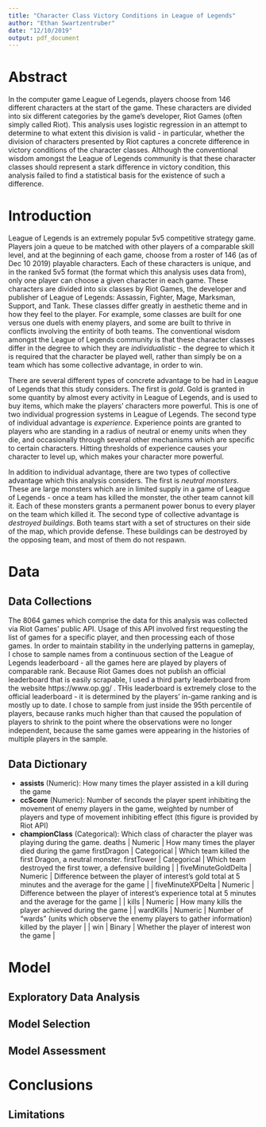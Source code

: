 ```yaml
---
title: "Character Class Victory Conditions in League of Legends"
author: "Ethan Swartzentruber"
date: "12/10/2019"
output: pdf_document
---
```


# Abstract

In the computer game League of Legends, players choose from 146 different characters at the start of the game. These characters are divided into six different categories by the game's developer, Riot Games (often simply called Riot). This analysis uses logistic regression in an attempt to determine to what extent this division is valid - in particular, whether the division of characters presented by Riot captures a concrete difference in victory conditions of the character classes. Although the conventional wisdom amongst the League of Legends community is that these character classes should represent a stark difference in victory condition, this analysis failed to find a statistical basis for the existence of such a difference.

# Introduction

League of Legends is an extremely popular 5v5 competitive strategy game. Players join a queue to be matched with other players of a comparable skill level, and at the beginning of each game, choose from a roster of 146 (as of Dec 10 2019) playable characters. Each of these characters is unique, and in the ranked 5v5 format (the format which this analysis uses data from), only one player can choose a given character in each game. These characters are divided into six classes by Riot Games, the developer and publisher of League of Legends: Assassin, Fighter, Mage, Marksman, Support, and Tank. These classes differ greatly in aesthetic theme and in how they feel to the player. For example, some classes are built for one versus one duels with enemy players, and some are built to thrive in conflicts involving the entirity of both teams. The conventional wisdom amongst the League of Legends community is that these character classes differ in the degree to which they are _individualistic_ - the degree to which it is required that the character be played well, rather than simply be on a team which has some collective advantage, in order to win.

There are several different types of concrete advantage to be had in League of Legends that this study considers. The first is _gold_. Gold is granted in some quantity by almost every activity in League of Legends, and is used to buy items, which make the players' characters more powerful. This is one of two individual progression systems in League of Legends. The second type of individual advantage is _experience_. Experience points are granted to players who are standing in a radius of neutral or enemy units when they die, and occasionally through several other mechanisms which are specific to certain characters. Hitting thresholds of experience causes your character to level up, which makes your character more powerful. 

In addition to individual advantage, there are two types of collective advantage which this analysis considers. The first is _neutral monsters_. These are large monsters which are in limited supply in a game of League of Legends - once a team has killed the monster, the other team cannot kill it. Each of these monsters grants a permanent power bonus to every player on the team which killed it. The second type of collective advantage is _destroyed buildings_. Both teams start with a set of structures on their side of the map, which provide defense. These buildings can be destroyed by the opposing team, and most of them do not respawn.

# Data

## Data Collections

The 8064 games which comprise the data for this analysis was collected via Riot Games' public API. Usage of this API involved first requesting the list of games for a specific player, and then processing each of those games. In order to maintain stability in the underlying patterns in gameplay, I chose to sample names from a continuous section of the League of Legends leaderboard - all the games here are played by players of comparable rank. Because Riot Games does not publish an official leaderboard that is easily scrapable, I used a third party leaderboard from the website https://www.op.gg/ . THis leaderboard is extremely close to the official leaderboard - it is determined by the players' in-game ranking and is mostly up to date. I chose to sample from just inside the 95th percentile of players, because ranks much higher than that caused the population of players to shrink to the point where the observations were no longer independent, because the same games were appearing in the histories of multiple players in the sample.

## Data Dictionary

* **assists** (Numeric): How many times the player assisted in a kill during the game
* **ccScore** (Numeric): Number of seconds the player spent inhibiting the movement of enemy players in the game, weighted by number of players and type of movement inhibiting effect (this figure is provided by Riot API)
* **championClass** (Categorical): Which class of character the player was playing during the game.                           deaths              | Numeric     | How many times the player died during the game                                            firstDragon         | Categorical | Which team killed the first Dragon, a neutral monster.                                    firstTower          | Categorical | Which team destroyed the first tower, a defensive building                                                                                                                                          |
| fiveMinuteGoldDelta | Numeric     | Difference between the player of interest's gold total at 5 minutes and the average for the game                                                                                                    |
| fiveMinuteXPDelta   | Numeric     | Difference between the player of interest's experience total at 5 minutes and the average for the game                                                                                              |
| kills               | Numeric     | How many kills the player achieved during the game                                                                                                                                                  |
| wardKills           | Numeric     | Number of "wards" (units which observe the enemy players to gather information) killed by the player                                                                                                |
| win                 | Binary      | Whether the player of interest won the game                                                                                                                                                         |


# Model

## Exploratory Data Analysis

## Model Selection

## Model Assessment

# Conclusions

## Limitations


